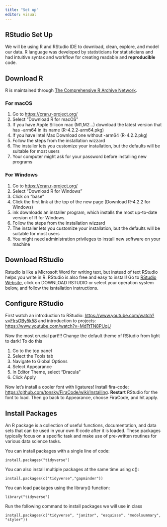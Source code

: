 ```yaml
---
title: "Set up"
editor: visual
---
```

## RStudio Set Up
We will be using R and RStudio IDE to download, clean, explore, and model our data. R language was developed by statisticians for statisticians and had intuitive syntax and workflow for creating readable and **reproducible** code. 

## Download R
R is maintained through [The Comprehensive R Archive Network](https://cran.r-project.org/).

### For macOS
1. Go to [https://cran.r-project.org/](https://cran.r-project.org/)
2. Select "Download R for macOS"
3. If you have Apple Silicon mac (M1,M2...) download the latest version that has -arm64 in its name (R-4.2.2-arm64.pkg)
4. If you have Intel Max Download one without -arm64 (R-4.2.2.pkg)
5. Follow the steps from the installation wizzard
6. The installer lets you customize your installation, but the defaults will be suitable for most users 
7. Your computer might ask for your password before installing new programs

### For Windows
1. Go to [https://cran.r-project.org/](https://cran.r-project.org/)
2. Select "Download R for Windows"
3. Click on "base"
4. Click the first link at the top of the new page (Download R-4.2.2 for Windows)
5. ink downloads an installer program, which installs the most up-to-date version of R for Windows.
6. Follow the steps from the installation wizzard
7. The installer lets you customize your installation, but the defaults will be suitable for most users 
8. You might need administration privileges to install new software on your machine

## Download RStudio
Rstudio is like a Microsoft Word for writing text, but instead of text RStudio helps you write in R. RStudio is also free and easy to install! Go to [RStudio Website](https://posit.co/download/rstudio-desktop/), click on DOWNLOAD RSTUDIO or select your operation system below, and follow the isntallation instructions. 

## Configure RStudio
First watch an introduction to RStudio: [https://www.youtube.com/watch?v=FIrsOBy5k58](https://www.youtube.com/watch?v=FIrsOBy5k58)
and introduction to projects: [https://www.youtube.com/watch?v=MdTtTN8PUqU](https://www.youtube.com/watch?v=MdTtTN8PUqU)

Now the most crucial part!!! Change the default theme of RStudio from light to dark! To do this

1. Go to the top panel
2. Select the Tools tab
3. Navigate to Global Options 
4. Select Appearance
5. In Editor Theme, select "Dracula"
6. Click Apply

Now let's install a cooler font with ligatures! Install fira-code: [https://github.com/tonsky/FiraCode/wiki/Installing](https://github.com/tonsky/FiraCode/wiki/Installing). **Restart** RStudio for the font to load. Then go back to Appearance, choose FiraCode, and hit apply.

## Install Packages
An R package is a collection of useful functions, documentation, and data sets that can be used in your own R code after it is loaded. These packages typically focus on a specific task and make use of pre-written routines for various data science tasks.

You can install packages with a single line of code:

```
install.packages("tidyverse")
```
You can also install multiple packages at the same time using c():

```
install.packages(c("tidyverse","gapminder"))
```
You can load packages using the library() function:

```
library("tidyverse")
```

Run the following command to install packages we will use in class
```
install.packages(c("tidyverse", "janitor", "esquisse", "modelsummary", "styler"))

```